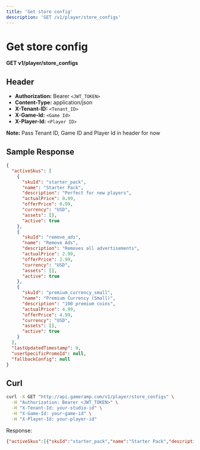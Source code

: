 ```yaml
---
title: 'Get store config'
description: 'GET /v1/player/store_configs'
---
```


# Get store config

**GET v1/player/store_configs**

## Header

- **Authorization:** Bearer `<JWT_TOKEN>`
- **Content-Type:** application/json
- **X-Tenant-ID:** `<Tenant_ID>`
- **X-Game-Id:** `<Game Id>`
- **X-Player-Id:** `<Player ID>`

**Note:** Pass Tenant ID, Game ID and Player Id in header for now

## Sample Response

```json
{
  "activeSkus": [
    {
      "skuId": "starter_pack",
      "name": "Starter Pack",
      "description": "Perfect for new players",
      "actualPrice": 0.99,
      "offerPrice": 0.99,
      "currency": "USD",
      "assets": [],
      "active": true
    },
    {
      "skuId": "remove_ads",
      "name": "Remove Ads",
      "description": "Removes all advertisements",
      "actualPrice": 2.99,
      "offerPrice": 2.99,
      "currency": "USD",
      "assets": [],
      "active": true
    },
    {
      "skuId": "premium_currency_small",
      "name": "Premium Currency (Small)",
      "description": "100 premium coins",
      "actualPrice": 4.99,
      "offerPrice": 4.99,
      "currency": "USD",
      "assets": [],
      "active": true
    }
  ],
  "lastUpdatedTimestamp": 0,
  "userSpecificPromoId": null,
  "fallbackConfig": null
}
```

## Curl

```bash
curl -X GET "http://api.gameramp.com/v1/player/store_configs" \
  -H "Authorization: Bearer <JWT_TOKEN>" \
  -H "X-Tenant-Id: your-studio-id" \
  -H "X-Game-Id: your-game-id" \
  -H "X-Player-Id: your-player-id"
```

Response:
```json
{"activeSkus":[{"skuId":"starter_pack","name":"Starter Pack","description":"Perfect for new players","actualPrice":0.99,"offerPrice":0.99,"currency":"USD","assets":[],"active":true},{"skuId":"remove_ads","name":"Remove Ads","description":"Removes all advertisements","actualPrice":2.99,"offerPrice":2.99,"currency":"USD","assets":[],"active":true},{"skuId":"premium_currency_small","name":"Premium Currency (Small)","description":"100 premium coins","actualPrice":4.99,"offerPrice":4.99,"currency":"USD","assets":[],"active":true}],"lastUpdatedTimestamp":0,"userSpecificPromoId":null,"fallbackConfig":null}
```